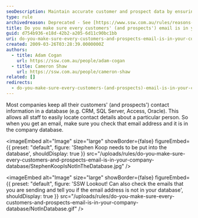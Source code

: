```yaml
---
seoDescription: Maintain accurate customer and prospect data by ensuring every email address is recorded in your company database.
type: rule
archivedreason: Deprecated - See [https://www.ssw.com.au/rules/reasons-to-use-dynamics-365-crm ](/rules/reasons-to-use-dynamics-365-crm )
title: Do you make sure every customers' (and prospects') email is in your company database?
guid: d754b936-e18d-42b2-a205-6d11c90bc1bb
uri: do-you-make-sure-every-customers-and-prospects-email-is-in-your-company-database
created: 2009-03-26T03:28:39.0000000Z
authors:
  - title: Adam Cogan
    url: https://ssw.com.au/people/adam-cogan
  - title: Cameron Shaw
    url: https://ssw.com.au/people/cameron-shaw
related: []
redirects:
  - do-you-make-sure-every-customers-(and-prospects)-email-is-in-your-company-database
---
```


Most companies keep all their customers' (and prospects') contact information in a database (e.g. CRM, SQL Server, Access, Oracle). This allows all staff to easily locate contact details about a particular person. So when you get an email, make sure you check that email address and it is in the company database.

<imageEmbed
  alt="Image"
  size="large"
  showBorder={false}
  figureEmbed={{
    preset: "default",
    figure: 'Stephen Koop needs to be put into the database',
    shouldDisplay: true
  }}
  src="/uploads/rules/do-you-make-sure-every-customers-and-prospects-email-is-in-your-company-database/StephenKoopIsNotInTheDatabase.jpg"
/>


<imageEmbed
  alt="Image"
  size="large"
  showBorder={false}
  figureEmbed={{
    preset: "default",
    figure: 'SSW Lookout! Can also check the emails that you are sending and tell you if the email address is not in your database',
    shouldDisplay: true
  }}
  src="/uploads/rules/do-you-make-sure-every-customers-and-prospects-email-is-in-your-company-database/NotInDatabase.gif"
/>